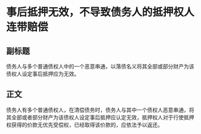 # 事后抵押无效，不导致债务人的抵押权人连带赔偿
## 副标题
债务人与多个普通债权人中的一个恶意串通，以落债名义将其全部或部分财产为该债权人设定事后抵押应为无效。
## 正文
债务人有多个普通债权人，在清偿债务时，债务人与其中一个债权人恶意串通，将其全部或者部分财产为该债权人设定事后抵押应认定无效，抵押权人对于行使抵押权获得的价款无优先受偿权，已经取得该价款的，应依法予以返还。
